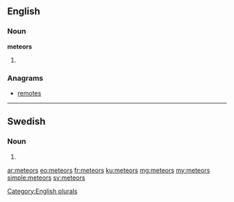 ==English==

===Noun===
'''meteors'''

# {{plural of|meteor}}

===Anagrams===
* [[remotes#English|remotes]]

[[Category:English plurals]]

----

==Swedish==

===Noun===
{{head|sv|noun form}}

# {{sv-noun-form-indef-gen|meteor}}

[[ar:meteors]]
[[eo:meteors]]
[[fr:meteors]]
[[ku:meteors]]
[[mg:meteors]]
[[my:meteors]]
[[simple:meteors]]
[[sv:meteors]]